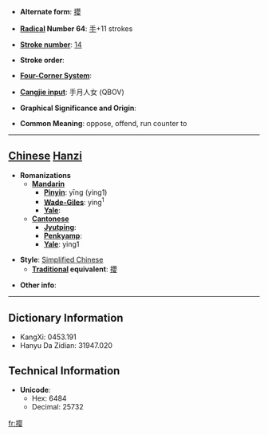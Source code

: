 * '''Alternate form''': [[攖]]

* '''[[Wiktionary:Chinese radical index| Radical]] Number 64''': [[Wiktionary:Chinese radical index 手|手]]+11 strokes

* '''[[Wiktionary:Chinese total strokes index|Stroke number]]''': [[Wiktionary:Chinese total strokes index 14|14]]

* '''Stroke order''': 

* '''[[Wiktionary:Chinese four corner index|Four-Corner System]]''': 

* '''[[Wiktionary:Chinese Cangjie index|Cangjie input]]''': 手月人女 (QBOV)

* '''Graphical Significance and Origin''': 

* '''Common Meaning''': oppose, offend, run counter to

----

== [[Chinese]] [[Hanzi]] ==

* '''Romanizations'''
** '''[[Mandarin]]'''
*** '''[[Pinyin]]''': yīng (ying1)
*** '''[[Wade-Giles]]''': ying<sup>1</sup>
*** '''[[Yale]]''': 
** '''[[Cantonese]]'''
*** '''[[Jyutping]]''':
*** '''[[Penkyamp]]''': 
*** '''[[Yale]]''': ying1

* '''Style''': [[Simplified Chinese]] 
** '''[[Traditional Chinese|Traditional]] equivalent''': [[攖]]

* '''Other info''': 

----

== Dictionary Information ==

* KangXi: 0453.191
* Hanyu Da Zidian: 31947.020

== Technical Information ==

* '''Unicode''':
** Hex: 6484
** Decimal: 25732

[[fr:撄]]
